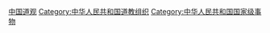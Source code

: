 {{Catmore}}

[[Category:中国道观|]]
[[Category:中华人民共和国道教组织|Category:中华人民共和国道教组织]]
[[Category:中华人民共和国国家级事物|Category:中华人民共和国国家级事物]]